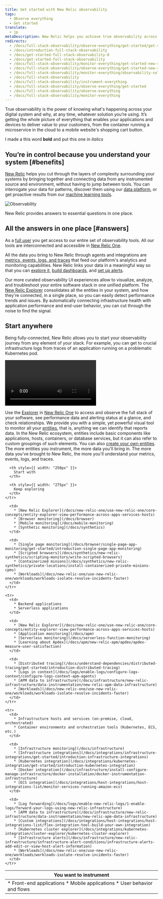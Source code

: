 ```yaml
---
title: Get started with New Relic observability
tags:
  - Observe everything
  - Get started
translate:
  - jp
metaDescription: New Relic helps you achieve true observability across your digital estate. See all the possibilities.
redirects:
  - /docs/full-stack-observability/observe-everything/get-started/get-started-full-stack-observability
  - /docs/introduction-full-stack-observability
  - /docs/get-started-full-stack-observability-0
  - /docs/get-started-full-stack-observability
  - /docs/full-stack-observability/monitor-everything/get-started-new-relic-monitoring-tools/get-started-full-stack-observability
  - /docs/full-stack-observability/observe-everything/get-started-new-relic-observability/get-started-full-stack-observability
  - /docs/full-stack-observability/monitor-everything/observability-solutions
  - /docs/full-stack-observability
  - /docs/full-stack-observability/instrument-everything
  - /docs/full-stack-observability/observe-everything/get-started
  - /docs/full-stack-observability/observe-everything
  - /docs/full-stack-observability/monitor-everything
---
```


True observability is the power of knowing what's happening across your digital system and why, at any time, whatever solution you’re using. It’s getting the whole picture of everything that enables your applications and devices to deliver value to your customers, from the container running a microservice in the cloud to a mobile website's shopping cart button. 

I made a this word **bold** and put this one in *italics*

## You’re in control because you understand your system [#benefits]

[New Relic](/docs/using-new-relic/welcome-new-relic/get-started/introduction-new-relic) helps you cut through the layers of complexity surrounding your systems by bringing together and connecting data from any instrumented source and environment, without having to jump between tools. You can interrogate your data for patterns, discover them using our [data platform](/docs/data-ingest-apis/get-data-new-relic/getting-started/get-started-telemetry-data-platform), or get proactive results from our [machine learning tools](/docs/new-relic-one/use-new-relic-one/new-relic-ai/introduction-new-relic-ai).

![Observability](./images/observability-2.png "Observability")

<figcaption>
  New Relic provides answers to essential questions in one place.
</figcaption>

## All the answers in one place [#answers]

As a [full user](/docs/users-roles#user-type) you get access to our entire set of observability tools. All our tools are interconnected and accessible in [New Relic One](/docs/new-relic-one/use-new-relic-one/get-started/introduction-new-relic-one).

All the data you bring to New Relic through agents and integrations are [metrics, events, logs, and traces](https://newrelic.com/platform/telemetry-data-101/) that feed our platform's analytics and monitoring capabilities. New Relic links your data in a meaningful way so that you can [explore it](/docs/query-your-data/explore-query-data/data-explorer/introduction-data-explorer), [build dashboards](/docs/dashboards/new-relic-one-dashboards/get-started/introduction-new-relic-one-dashboards), and [set up alerts](/docs/alerts).

Our more curated observability UI experiences allow to visualize, analyze, and troubleshoot your entire software stack in one unified platform. The [New Relic Explorer](/docs/new-relic-one/use-new-relic-one/core-concepts/entity-explorer-view-performance-across-apps-services-hosts) consolidates all the entities in your system, and how they're connected, in a single place, so you can easily detect performance trends and issues. By automatically connecting infrastructure health with application performance and end-user behavior, you can cut through the noise to find the signal.

## Start anywhere

Being fully-connected, New Relic allows you to start your observability journey from any element of your stack. For example, you can get to crucial infrastructure logs from traces of an application running on a problematic Kubernetes pod.

<Video
  type="wistia"
  id="kpriqz9wy7"
/>

Use the [Explorer](/docs/new-relic-one/use-new-relic-one/core-concepts/new-relic-explorer-view-performance-across-apps-services-hosts/) in [New Relic One](https://one.newrelic.com/) to access and observe the full stack of your software, see performance data and alerting status at a glance, and check relationships. We provide you with a simple, yet powerful visual tool to monitor all your [entities](/docs/new-relic-one/use-new-relic-one/core-concepts/what-entity-new-relic/), that is, anything we can identify that reports data. In the New Relic ecosystem, entities include basic components like applications, hosts, containers, or database services, but it can also refer to custom groupings of such elements. You can also [create your own entities](https://github.com/newrelic/entity-definitions#entity-definitions). The more entities you instrument, the more data you'll bring in. The more data you've brought to New Relic, the more you'll understand your metrics, events, logs, and traces.

<table>
  <thead>
    <tr>
      <th style={{ width: "250px" }}>
        You want to instrument
      </th>

      <th style={{ width: "250px" }}>
        Start with
      </th>

      <th style={{ width: "275px" }}>
        Keep exploring
      </th>
    </tr>
  </thead>

  <tbody>
    <tr>
      <td>
        * Front-end applications
        * Mobile applications
        * User behavior and flows
      </td>

      <td>
        * [New Relic Explorer](/docs/new-relic-one/use-new-relic-one/core-concepts/entity-explorer-view-performance-across-apps-services-hosts)
        * [Browser monitoring](/docs/browser)
        * [Mobile monitoring](/docs/mobile-monitoring)
        * [Synthetic monitoring](/docs/synthetics)
      </td>

      <td>
        * [Single page monitoring](/docs/browser/single-page-app-monitoring/get-started/introduction-single-page-app-monitoring)
        * [Scripted browsers](/docs/synthetics/new-relic-synthetics/scripting-monitors/write-scripted-browsers)
        * [Containerized minions](/docs/synthetics/new-relic-synthetics/private-locations/install-containerized-private-minions-cpms)
        * [Workloads](/docs/new-relic-one/use-new-relic-one/workloads/workloads-isolate-resolve-incidents-faster)
      </td>
    </tr>

    <tr>
      <td>
        * Backend applications
        * Serverless applications
      </td>

      <td>
        * [New Relic Explorer](/docs/new-relic-one/use-new-relic-one/core-concepts/entity-explorer-view-performance-across-apps-services-hosts)
        * [Application monitoring](/docs/apm)
        * [Serverless monitoring](/docs/serverless-function-monitoring)
        * [Learning about Apdex](/docs/apm/new-relic-apm/apdex/apdex-measure-user-satisfaction)
      </td>

      <td>
        * [Distributed tracing](/docs/understand-dependencies/distributed-tracing/get-started/introduction-distributed-tracing)
        * [Logs in context](/docs/logs/enable-logs/configure-logs-context/configure-logs-context-apm-agents)
        * [APM data to infrastructure](/docs/infrastructure/new-relic-infrastructure/data-instrumentation/new-relic-apm-data-infrastructure)
        * [Workloads](/docs/new-relic-one/use-new-relic-one/workloads/workloads-isolate-resolve-incidents-faster)
      </td>
    </tr>

    <tr>
      <td>
        * Infrastructure hosts and services (on-premise, cloud, orchestrated)
        * Container environments and orchestration tools (Kubernetes, ECS, etc.)
      </td>

      <td>
        * [Infrastructure monitoring](/docs/infrastructure)
        * [Infrastructure integrations](/docs/integrations/infrastructure-integrations/get-started/introduction-infrastructure-integrations)
        * [Kubernetes integration](/docs/integrations/kubernetes-integration/get-started/introduction-kubernetes-integration)
        * [Docker integration](/docs/infrastructure/install-configure-manage-infrastructure/docker-installation/docker-instrumentation-infrastructure)
        * [ECS integration](/docs/integrations/host-integrations/host-integrations-list/monitor-services-running-amazon-ecs)
      </td>

      <td>
        * [Log forwarding](/docs/logs/enable-new-relic-logs/1-enable-logs/forward-your-logs-using-new-relic-infrastructure)
        * [APM data to infrastructure](/docs/infrastructure/new-relic-infrastructure/data-instrumentation/new-relic-apm-data-infrastructure)
        * [Custom integrations](/docs/integrations/host-integrations/host-integrations-list/flex-integration-tool-build-your-own-integration)
        * [Kubernetes cluster explorer](/docs/integrations/kubernetes-integration/cluster-explorer/kubernetes-cluster-explorer)
        * [Infrastructure alerts](/docs/infrastructure/new-relic-infrastructure/infrastructure-alert-conditions/infrastructure-alerts-add-edit-or-view-host-alert-information)
        * [Workloads](/docs/new-relic-one/use-new-relic-one/workloads/workloads-isolate-resolve-incidents-faster)
      </td>
    </tr>
  </tbody>
</table>
